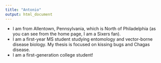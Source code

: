 ```yaml
---
title: "Antonio"
output: html_document
---
```

- I am from Allentown, Pennsylvania, which is North of Philadelphia (as you can see from the home page, I am a Sixers fan).
- I am a first-year MS student studying entomology and vector-borne disease biology. My thesis is focused on kissing bugs and Chagas disease.
- I am a first-generation college student! 